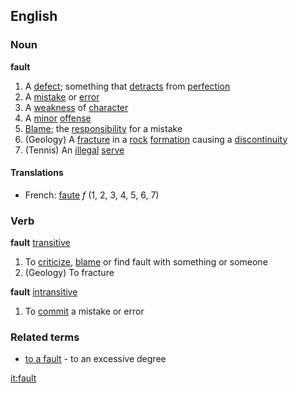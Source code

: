 ==English==
===Noun===
'''fault'''
# A [[defect]]; something that [[detract]]s from [[perfection]]
# A [[mistake]] or [[error]]
# A [[weakness]] of [[character]]
# A [[minor]] [[offense]]
# [[Blame]]; the [[responsibility]] for a mistake
# (Geology) A [[fracture]] in a [[rock]] [[formation]] causing a [[discontinuity]]
# (Tennis) An [[illegal]] [[serve]]

====Translations====
*French: [[faute]] ''f'' (1, 2, 3, 4, 5, 6, 7)

===Verb===
'''fault''' [[transitive]]
# To [[criticize]], [[blame]] or find fault with something or someone
# (Geology) To fracture
'''fault''' [[intransitive]]
# To [[commit]] a mistake or error
===Related terms===
* [[to a fault]] - to an excessive degree

[[it:fault]]